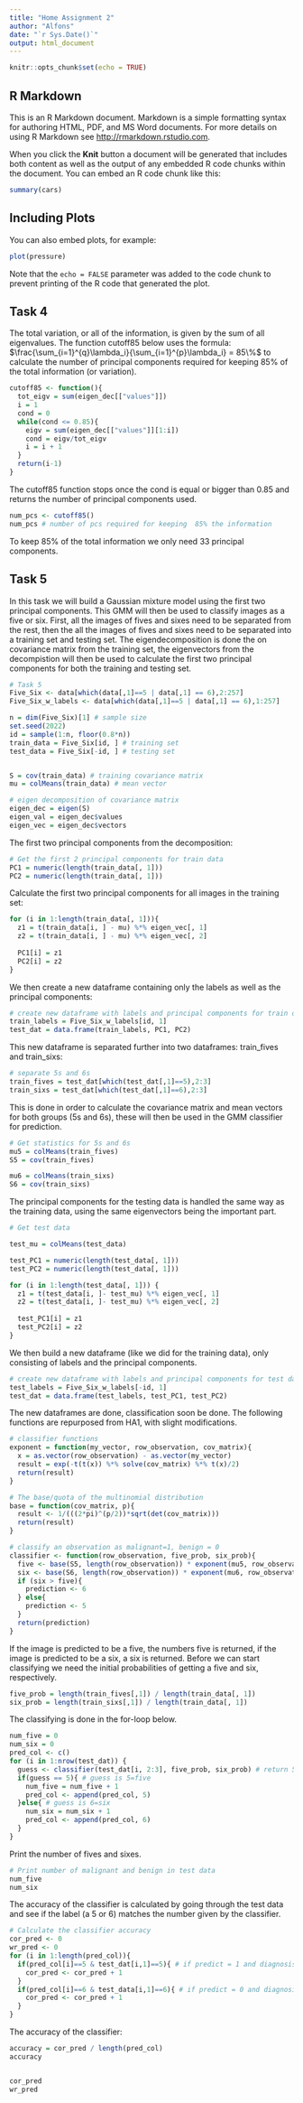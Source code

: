 ```yaml
---
title: "Home Assignment 2"
author: "Alfons"
date: "`r Sys.Date()`"
output: html_document
---
```


```r
knitr::opts_chunk$set(echo = TRUE)
```

## R Markdown

This is an R Markdown document. Markdown is a simple formatting syntax for authoring HTML, PDF, and MS Word documents. For more details on using R Markdown see <http://rmarkdown.rstudio.com>.

When you click the **Knit** button a document will be generated that includes both content as well as the output of any embedded R code chunks within the document. You can embed an R code chunk like this:

```r
summary(cars)
```

## Including Plots

You can also embed plots, for example:

```r
plot(pressure)
```

Note that the `echo = FALSE` parameter was added to the code chunk to prevent printing of the R code that generated the plot.

## Task 4
The total variation, or all of the information, is given by the sum of all eigenvalues. The function cutoff85 below uses the formula:
$\frac{\sum_{i=1}^{q}\lambda_i}{\sum_{i=1}^{p}\lambda_i} = 85\%$
to calculate the number of principal components required for keeping 85% of the total information (or variation).
```r
cutoff85 <- function(){
  tot_eigv = sum(eigen_dec[["values"]])
  i = 1
  cond = 0
  while(cond <= 0.85){
    eigv = sum(eigen_dec[["values"]][1:i])
    cond = eigv/tot_eigv
    i = i + 1
  }
  return(i-1)
}
```
The cutoff85 function stops once the cond is equal or bigger than 0.85 and returns the number of principal components used.
```r
num_pcs <- cutoff85()
num_pcs # number of pcs required for keeping  85% the information
```
To keep 85% of the total information we only need 33 principal components.

## Task 5
In this task we will build a Gaussian mixture model using the first two principal components. This GMM will then be used to classify images as a five or six. First, all the images of fives and sixes need to be separated from the rest, then the all the images of fives and sixes need to be separated into a training set and testing set. The eigendecomposition is done the on covariance matrix from the training set, the eigenvectors from the decompistion will then be used to calculate the first two principal components for both the training and testing set.

```r
# Task 5
Five_Six <- data[which(data[,1]==5 | data[,1] == 6),2:257]
Five_Six_w_labels <- data[which(data[,1]==5 | data[,1] == 6),1:257]

n = dim(Five_Six)[1] # sample size
set.seed(2022)
id = sample(1:n, floor(0.8*n)) 
train_data = Five_Six[id, ] # training set
test_data = Five_Six[-id, ] # testing set


S = cov(train_data) # training covariance matrix
mu = colMeans(train_data) # mean vector

# eigen decomposition of covariance matrix
eigen_dec = eigen(S) 
eigen_val = eigen_dec$values
eigen_vec = eigen_dec$vectors
```

The first two principal components from the decomposition:
```r
# Get the first 2 principal components for train data
PC1 = numeric(length(train_data[, 1]))
PC2 = numeric(length(train_data[, 1]))
```

Calculate the first two principal components for all images in the training set:
```r
for (i in 1:length(train_data[, 1])){
  z1 = t(train_data[i, ] - mu) %*% eigen_vec[, 1]
  z2 = t(train_data[i, ] - mu) %*% eigen_vec[, 2]
  
  PC1[i] = z1
  PC2[i] = z2
}
```

We then create a new dataframe containing only the labels as well as the principal components:
```r
# create new dataframe with labels and principal components for train data
train_labels = Five_Six_w_labels[id, 1]
test_dat = data.frame(train_labels, PC1, PC2)
```

This new dataframe is separated further into two dataframes: train_fives and train_sixs:
```r
# separate 5s and 6s
train_fives = test_dat[which(test_dat[,1]==5),2:3]
train_sixs = test_dat[which(test_dat[,1]==6),2:3]

```

This is done in order to calculate the covariance matrix and mean vectors for both groups (5s and 6s), these will then be used in the GMM classifier for prediction.
```r
# Get statistics for 5s and 6s
mu5 = colMeans(train_fives)
S5 = cov(train_fives)

mu6 = colMeans(train_sixs)
S6 = cov(train_sixs)
```

The principal components for the testing data is handled the same way as the training data, using the same eigenvectors being the important part.
```r
# Get test data

test_mu = colMeans(test_data)

test_PC1 = numeric(length(test_data[, 1]))
test_PC2 = numeric(length(test_data[, 1]))

for (i in 1:length(test_data[, 1])) {
  z1 = t(test_data[i, ]- test_mu) %*% eigen_vec[, 1]
  z2 = t(test_data[i, ]- test_mu) %*% eigen_vec[, 2]
  
  test_PC1[i] = z1
  test_PC2[i] = z2
}
```

We then build a new dataframe (like we did for the training data), only consisting of labels and the principal components.
```r
# create new dataframe with labels and principal components for test data
test_labels = Five_Six_w_labels[-id, 1]
test_dat = data.frame(test_labels, test_PC1, test_PC2)
```

The new dataframes are done, classification soon be done. The following functions are repurposed from HA1, with slight modifications.
```r
# classifier functions
exponent = function(my_vector, row_observation, cov_matrix){
  x = as.vector(row_observation) - as.vector(my_vector)
  result = exp(-t(t(x)) %*% solve(cov_matrix) %*% t(x)/2)
  return(result)
}

# The base/quota of the multinomial distribution
base = function(cov_matrix, p){
  result <- 1/(((2*pi)^(p/2))*sqrt(det(cov_matrix)))
  return(result)
}

# classify an observation as malignant=1, benign = 0
classifier <- function(row_observation, five_prob, six_prob){
  five <- base(S5, length(row_observation)) * exponent(mu5, row_observation, S5) * five_prob
  six <- base(S6, length(row_observation)) * exponent(mu6, row_observation, S6) * six_prob
  if (six > five){
    prediction <- 6
  } else{
    prediction <- 5
  }
  return(prediction)
}
```

If the image is predicted to be a five, the numbers five is returned, if the image is predicted to be a six, a six is returned. Before we can start classifying we need the initial probabilities of getting a five and six, respectively.
```r
five_prob = length(train_fives[,1]) / length(train_data[, 1]) 
six_prob = length(train_sixs[,1]) / length(train_data[, 1])
```

The classifying is done in the for-loop below.
```r
num_five = 0
num_six = 0
pred_col <- c()
for (i in 1:nrow(test_dat)) {
  guess <- classifier(test_dat[i, 2:3], five_prob, six_prob) # return 5 or 6
  if(guess == 5){ # guess is 5=five
    num_five = num_five + 1
    pred_col <- append(pred_col, 5)
  }else{ # guess is 6=six
    num_six = num_six + 1
    pred_col <- append(pred_col, 6)
  }
}
```

Print the number of fives and sixes.
```r
# Print number of malignant and benign in test data
num_five
num_six
```

The accuracy of the classifier is calculated by going through the test data and see if the label (a 5 or 6) matches the number given by the classifier.
```r
# Calculate the classifier accuracy
cor_pred <- 0
wr_pred <- 0
for (i in 1:length(pred_col)){
  if(pred_col[i]==5 & test_dat[i,1]==5){ # if predict = 1 and diagnosis = "M"
    cor_pred <- cor_pred + 1
  }
  if(pred_col[i]==6 & test_data[i,1]==6){ # if predict = 0 and diagnosis = "B"
    cor_pred <- cor_pred + 1
  }
}
```

The accuracy of the classifier:
```r
accuracy = cor_pred / length(pred_col)
accuracy


cor_pred
wr_pred
```

